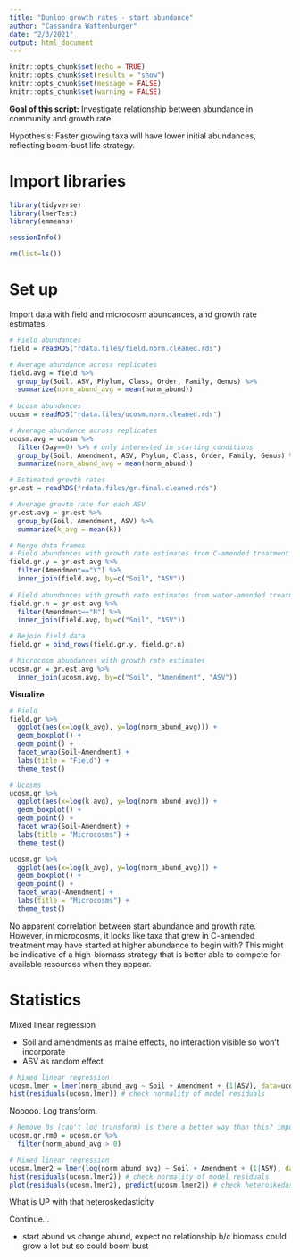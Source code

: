 ```yaml
---
title: "Dunlop growth rates - start abundance"
author: "Cassandra Wattenburger"
date: "2/3/2021"
output: html_document
---
```


```r
knitr::opts_chunk$set(echo = TRUE)
knitr::opts_chunk$set(results = "show")
knitr::opts_chunk$set(message = FALSE)
knitr::opts_chunk$set(warning = FALSE)
```

**Goal of this script:** Investigate relationship between abundance in community and growth rate.

Hypothesis: Faster growing taxa will have lower initial abundances, reflecting boom-bust life strategy.

# Import libraries

```r
library(tidyverse)
library(lmerTest)
library(emmeans)

sessionInfo()

rm(list=ls())
```

# Set up

Import data with field and microcosm abundances, and growth rate estimates.

```r
# Field abundances
field = readRDS("rdata.files/field.norm.cleaned.rds")

# Average abundance across replicates
field.avg = field %>%
  group_by(Soil, ASV, Phylum, Class, Order, Family, Genus) %>%
  summarize(norm_abund_avg = mean(norm_abund))
  
# Ucosm abundances
ucosm = readRDS("rdata.files/ucosm.norm.cleaned.rds")

# Average abundance across replicates
ucosm.avg = ucosm %>%
  filter(Day==0) %>% # only interested in starting conditions
  group_by(Soil, Amendment, ASV, Phylum, Class, Order, Family, Genus) %>%
  summarize(norm_abund_avg = mean(norm_abund))

# Estimated growth rates
gr.est = readRDS("rdata.files/gr.final.cleaned.rds")

# Average growth rate for each ASV
gr.est.avg = gr.est %>%
  group_by(Soil, Amendment, ASV) %>%
  summarize(k_avg = mean(k))

# Merge data frames
# Field abundances with growth rate estimates from C-amended treatment
field.gr.y = gr.est.avg %>%
  filter(Amendment=="Y") %>%
  inner_join(field.avg, by=c("Soil", "ASV"))
  
# Field abundances with growth rate estimates from water-amended treatment
field.gr.n = gr.est.avg %>%
  filter(Amendment=="N") %>%
  inner_join(field.avg, by=c("Soil", "ASV"))

# Rejoin field data
field.gr = bind_rows(field.gr.y, field.gr.n)

# Microcosm abundances with growth rate estimates
ucosm.gr = gr.est.avg %>%
  inner_join(ucosm.avg, by=c("Soil", "Amendment", "ASV"))

```

**Visualize**

```r
# Field
field.gr %>%
  ggplot(aes(x=log(k_avg), y=log(norm_abund_avg))) +
  geom_boxplot() +
  geom_point() +
  facet_wrap(Soil~Amendment) +
  labs(title = "Field") +
  theme_test()

# Ucosms
ucosm.gr %>%
  ggplot(aes(x=log(k_avg), y=log(norm_abund_avg))) +
  geom_boxplot() +
  geom_point() +
  facet_wrap(Soil~Amendment) +
  labs(title = "Microcosms") +
  theme_test()

ucosm.gr %>%
  ggplot(aes(x=log(k_avg), y=log(norm_abund_avg))) +
  geom_boxplot() +
  geom_point() +
  facet_wrap(~Amendment) +
  labs(title = "Microcosms") +
  theme_test()

```

No apparent correlation between start abundance and growth rate. However, in microcosms, it looks like taxa that grew in C-amended treatment may have started at higher abundance to begin with? This might be indicative of a high-biomass strategy that is better able to compete for available resources when they appear.

# Statistics

Mixed linear regression
 
* Soil and amendments as maine effects, no interaction visible so won't incorporate
* ASV as random effect

```r
# Mixed linear regression
ucosm.lmer = lmer(norm_abund_avg ~ Soil + Amendment + (1|ASV), data=ucosm.gr)
hist(residuals(ucosm.lmer)) # check normality of model residuals
```

Nooooo. Log transform.

```r
# Remove 0s (can't log transform) is there a better way than this? impute?
ucosm.gr.rm0 = ucosm.gr %>%
  filter(norm_abund_avg > 0)

# Mixed linear regression
ucosm.lmer2 = lmer(log(norm_abund_avg) ~ Soil + Amendment + (1|ASV), data=ucosm.gr.rm0) # problem = can't log transform 0s. should i impute or remove????
hist(residuals(ucosm.lmer2)) # check normality of model residuals
plot(residuals(ucosm.lmer2), predict(ucosm.lmer2)) # check heteroskedasticity
```

What is UP with that heteroskedasticity

Continue...

* start abund vs change abund, expect no relationship b/c biomass could grow a lot but so could boom bust

